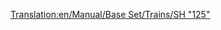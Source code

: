 [[Translation:en/Manual/Base Set/Trains/SH "125"]]
{{en/Trains|Image=[[File:en/Sh125.png]]
|Cost=£23,437 ($46.874)
|Speed=201 km/h (125 mph)
|Weight=70 t
|Power=4,500 hp (3.356 kW)
|Annual=£2,894 ($5.788)
|Designed=1978
|Lifespan=20
|Capacity=8 bags of mail
|Description=This is not a single locomotive but a pair, which operate in unison.  Both engines can contain extra cargo, by default mail. Don't forget to refit this vehicle to [[en/Manual/Base Set/Cargos/Passengers]] if you run a passenger-only service, so your stations don't start gathering [[en/Manual/Base Set/Cargos/Mail]]!

|Real-life=This is a renamed version of the British [http://en.wikipedia.org/wiki/Intercity_125 Intercity 125], the record-holder for the fastest diesel locomotive in the world (237 km/h or 148 MPH).
}}